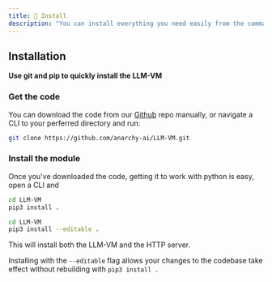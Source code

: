 ```yaml
---
title: 📀 Install
description: "You can install everything you need easily from the command line. Make sure check the [system requirements](system) and that you have [Python](https://www.python.org/downloads/release/python-3114/) installed."
---
```


## Installation
**Use git and pip to quickly install the LLM-VM**

### Get the code
You can download the code from our [Github](https://github.com/anarchy-ai/LLM-VM/archive/refs/heads/main.zip) repo manually, or navigate a CLI to your perferred directory and run:
```bash CLI Install
git clone https://github.com/anarchy-ai/LLM-VM.git
```

### Install the module
Once you've downloaded the code, getting it to work with python is easy, open a CLI and
<CodeGroup>
```bash Standard Install
cd LLM-VM
pip3 install .
```
```bash Dev Install
cd LLM-VM
pip3 install --editable .
```
</CodeGroup>

This will install both the LLM-VM and the HTTP server.

<Note>Installing with the ```--editable``` flag allows your changes to the codebase take effect without rebuilding with ```pip3 install .```</Note>


<Snippet file="github.mdx" />